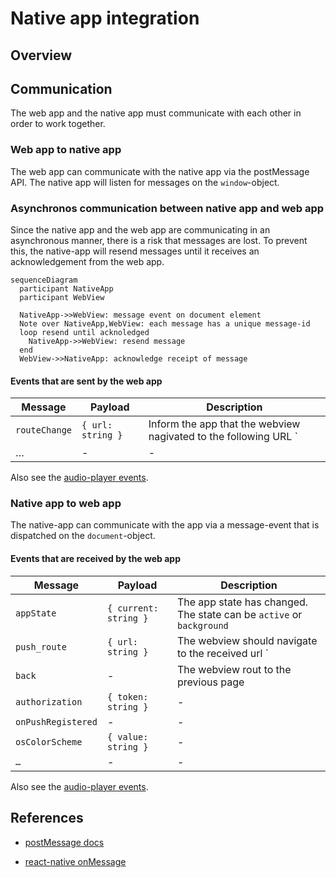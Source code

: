 
# Native app integration

## Overview



## Communication

The web app and the native app must communicate
with each other in order to work together.

### Web app to native app

The web app can communicate with the native app
via the postMessage API. The native app will
listen for messages on the `window`-object.

### Asynchronos communication between native app and web app

Since the native app and the web app are communicating in an asynchronous manner, there is a risk that messages are lost. 
To prevent this, the native-app will resend messages until it receives an acknowledgement from the web app.

```mermaid
sequenceDiagram
  participant NativeApp
  participant WebView

  NativeApp->>WebView: message event on document element
  Note over NativeApp,WebView: each message has a unique message-id
  loop resend until acknoledged
    NativeApp->>WebView: resend message
  end
  WebView->>NativeApp: acknowledge receipt of message
```

#### Events that are sent by the web app

| Message | Payload | Description |
| --- | --- | --- |
| `routeChange` | `{ url: string }` | Inform the app that the webview nagivated to the following URL ` |
| … | - | - |

Also see the [audio-player events](/architecture/app/audio-player).

### Native app to web app

The native-app can communicate with the app via a
message-event that is dispatched on the 
`document`-object.

#### Events that are received by the web app

| Message | Payload | Description |
| --- | --- | --- |
| `appState` | `{ current: string }` | The app state has changed. The state can be `active` or `background` |
| `push_route` | `{ url: string }` | The webview should navigate to the received url ` |
| `back` | - | The webview rout to the previous page |
| `authorization` | `{ token: string }` | - |
| `onPushRegistered` | - | - |
| `osColorScheme` | `{ value: string }` | - |
| `…` | - | - |

Also see the [audio-player events](/architecture/app/audio-player#events).




## References

- [postMessage docs](https://github.com/react-native-webview/react-native-webview/blob/master/docs/Reference.md#postmessagestr)

- [react-native onMessage](https://github.com/react-native-webview/react-native-webview/blob/master/docs/Reference.md#onmessage)


